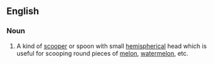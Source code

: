 ==English==
{{rfi|en}}

===Noun===
{{en-noun}}

# A kind of [[scooper]] or spoon with small [[hemispherical]] head which is useful for scooping round pieces of [[melon]], [[watermelon]], etc.

{{topics|en|Kitchenware}}
